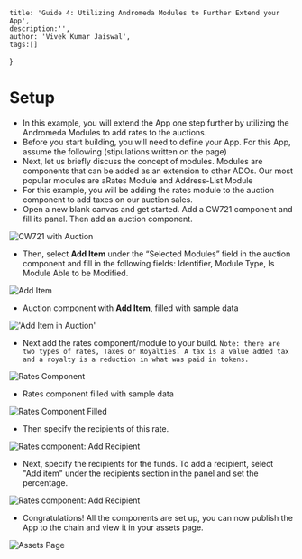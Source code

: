     title: 'Guide 4: Utilizing Andromeda Modules to Further Extend your App',
    description:'',
    author: 'Vivek Kumar Jaiswal',
    tags:[]
}

# Setup

* In this example, you will extend the App one step further by utilizing the Andromeda Modules to add rates to the auctions.
* Before you start building, you will need to define your App. For this App, assume the following (stipulations written on the page)
* Next, let us briefly discuss the concept of modules. Modules are components that can be added as an extension to other ADOs. Our most popular modules are aRates Module and Address-List Module
* For this example, you will be adding the rates module to the auction component to add taxes on our auction sales.
* Open a new blank canvas and get started. Add a CW721 component and fill its panel. Then add an auction component.

![CW721 with Auction](/learn/blogs/guides_imgs/4/1.CW721_with_auction.png "CW721 with Auction component")

* Then, select **Add Item** under the “Selected Modules” field in the auction component and fill in the following fields: Identifier, Module Type, Is Module Able to be Modified.

![Add Item](/learn/blogs/guides_imgs/4/2.auction_add_modules.png "Add Item under Auction component")

* Auction component with **Add Item**, filled with sample data

!['Add Item in Auction'](/learn/blogs/guides_imgs/4/3.auction_add_modules_filled.png "Add Item in Auction")

* Next add the rates component/module to your build.
`Note: there are two types of rates, Taxes or Royalties. A tax is a value added tax and a royalty is a reduction in what was paid in tokens.`

![Rates Component](/learn/blogs/guides_imgs/4/4.add_rates_component.png "Blank Rates component")

* Rates component filled with sample data

![Rates Component Filled](/learn/blogs/guides_imgs/4/5.add_rates_component_filled.png "Rates component Filled")

* Then specify the recipients of this rate.

![Rates component: Add Recipient](/learn/blogs/guides_imgs/4/6.add_rates_component_add_recipient.png "Rates component: Add Recipient")

* Next, specify the recipients for the funds. To add a recipient, select "Add item" under the recipients section in the panel and set the percentage.

![Rates component: Add Recipient](/learn/blogs/guides_imgs/4/8.add_rates_component_recipient_funds.png "Rates component: Add Recipient")

* Congratulations! All the components are set up, you can now publish the App to the chain and view it in your assets page.

![Assets Page](/learn/blogs/guides_imgs/4/9.assets_page.png "View in Assets Page")

